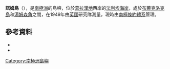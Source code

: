 {{coord|67|33|S|66|50|W|source:GNIS|display=title}}

'''諾姆島'''（{{lang-en|Gnome Island}}），是[[南極洲|南極洲]]的島嶼，位於[[葛拉漢地|葛拉漢地]]西岸的[[法利埃海岸|法利埃海岸]]，處於[[布萊克洛克島|布萊克洛克島]]和[[湯姆森角_(法利埃海岸)|湯姆森角]]之間，在1949年由[[英國|英國]]研究隊測量，現時由[[南極條約體系|南極條約體系]]管理。

==參考資料==
*{{cite gnis | type = antarid | id = 5773| name = Gnome Island | accessdate = 2012-04-26}}
*{{usgs-gazetteer|id=5773}}

{{DEFAULTSORT:Gnome Island}}
[[Category:南極洲島嶼|Category:南極洲島嶼]]
{{FallièresCoast-geo-stub}}